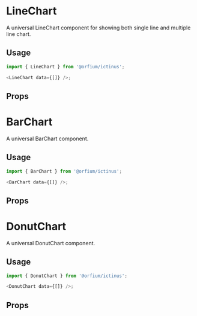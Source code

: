 
<Meta title="Design System/Chart" />

# LineChart

A universal LineChart component for showing both single line and multiple line chart.

## Usage

```js
import { LineChart } from '@orfium/ictinus';

<LineChart data={[]} />;
```

## Props

<ArgsTable of={LineChart} />

<Canvas>
  <Story name="LineChart" parameters={{ decorators: [withKnobs] }}>
    <LineChart
      data={initData}
      labelX={text('labelX', 'Dates')}
      labelY={text('labelY', 'Values')}
      isLegendVisible={boolean('show legend', true)}
      color={color}
    />
  </Story>
</Canvas>

# BarChart

A universal BarChart component.

## Usage

```js
import { BarChart } from '@orfium/ictinus';

<BarChart data={[]} />;
```

## Props

<ArgsTable of={BarChart} />

<Canvas>
  <Story name="BarChart" parameters={{ decorators: [withKnobs] }}>
    <BarChartShowCase />
  </Story>
</Canvas>

# DonutChart

A universal DonutChart component.

## Usage

```js
import { DonutChart } from '@orfium/ictinus';

<DonutChart data={[]} />;
```

## Props

<ArgsTable of={DonutChart} />

<Canvas>
  <Story name="DonutChart" parameters={{ decorators: [withKnobs] }}>
    <DonutChartShowCase
      chartValue={text('chartValue', 'value')}
      chartUnits={text('chartUnits', 'units')}
    />
  </Story>
</Canvas>
